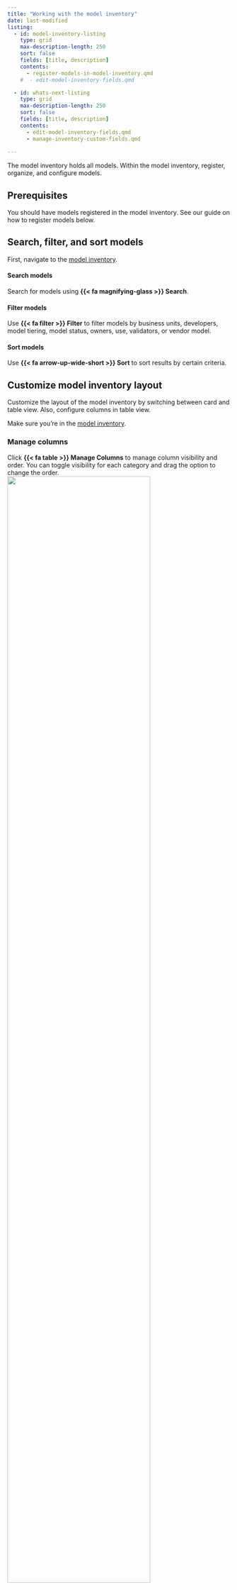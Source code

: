 ```yaml
---
title: "Working with the model inventory"
date: last-modified
listing:
  - id: model-inventory-listing
    type: grid
    max-description-length: 250
    sort: false
    fields: [title, description]
    contents:
      - register-models-in-model-inventory.qmd
    #  - edit-model-inventory-fields.qmd

  - id: whats-next-listing
    type: grid
    max-description-length: 250
    sort: false
    fields: [title, description]
    contents:
      - edit-model-inventory-fields.qmd
      - manage-inventory-custom-fields.qmd
      
---
```

The model inventory holds all models. Within the model inventory, register, organize, and configure models.

## Prerequisites
You should have models registered in the model inventory. See our guide on how to register models below.

:::{#model-inventory-listing}
:::

## Search, filter, and sort models
First, navigate to the [model inventory](https://app.prod.validmind.ai/model-inventory).

#### Search models
Search for models using **{{< fa magnifying-glass >}} Search**. 

#### Filter models
Use **{{< fa filter >}} Filter** to filter models by business units, developers, model tiering, model status, owners, use, validators, or vendor model.

#### Sort models
Use **{{< fa arrow-up-wide-short >}} Sort** to sort results by certain criteria.


## Customize model inventory layout
Customize the layout of the model inventory by switching between card and table view. Also, configure columns in table view.

Make sure you're in the [model inventory](https://app.prod.validmind.ai/model-inventory).

### Manage columns
Click **{{< fa table >}} Manage Columns** to manage column visibility and order. You can toggle visibility for each category and drag the option to change the order.
![](manage-columns-demo.gif){width=80% fig-alt="An animation that shows how to manage columns in the model inventory."}


### Toggle card and table view
Click **{{< fa table >}} Display table** or **{{< fa grid-2 >}} Display cards** to toggle between table and card view.
![](card-table-view.gif){width=80% fig-alt="An animation that shows how to switch between card and table view in the model inventory."}

## What's next
Learn how to edit and customize model inventory fields.

:::{#whats-next-listing}
:::